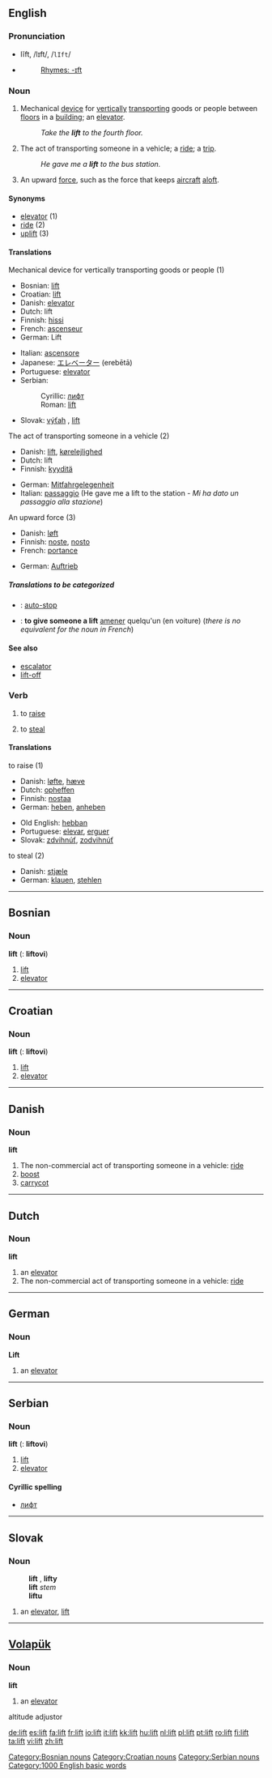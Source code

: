 ==English==

===Pronunciation===
*lĭft, /lɪft/, /<tt>lIft</tt>/
*{{audio|en-us-lift.ogg|Audio (US)}}
*:[[Rhymes:English:-ɪft|Rhymes: -ɪft]]

===Noun===
{{en-noun}}

# {{UK}} Mechanical [[device]] for [[vertically]] [[transporting]] goods or people between [[floors]] in a [[building]]; an [[elevator]].
#:''Take the '''lift''' to the fourth floor.''
# The act of transporting someone in a vehicle; a [[ride]]; a [[trip]].
#:''He gave me a '''lift''' to the bus station.''
# An upward [[force]], such as the force that keeps [[aircraft]] [[aloft]].

====Synonyms====
*[[elevator]] (1)
*[[ride]] (2)
*[[uplift]] (3)

====Translations====
;Mechanical device for vertically transporting goods or people (1)
{{top}}
*Bosnian: [[lift#Bosnian|lift]] {{m}}
*Croatian: [[lift#Croatian|lift]] {{m}}
*Danish: [[elevator#Danish|elevator]]
*Dutch: lift {{m}}
*Finnish: [[hissi]]
*French: [[ascenseur]] {{m}}
*German: Lift {{m}}
{{mid}}
*Italian: [[ascensore]] {{m}}
*Japanese: [[エレベーター]] (erebētā)
*Portuguese: [[elevator]] {{m}}
*Serbian:
*:Cyrillic: [[лифт#Serbian|лифт]] {{m}}
*:Roman: [[lift#Serbian|lift]] {{m}}
*Slovak: [[výťah]] {{m}}, [[lift#Slovak|lift]] {{m}}
{{bottom}}

;The act of transporting someone in a vehicle (2)
{{top}}
*Danish: [[lift#Danish|lift]], [[kørelejlighed]]
*Dutch: lift {{m}}
*Finnish: [[kyyditä]]
{{mid}}
*German: [[Mitfahrgelegenheit]] {{f}}
*Italian: [[passaggio]] {{m}} (He gave me a lift to the station - ''Mi ha dato un passaggio alla stazione'')
{{bottom}}

;An upward force (3)
{{top}}
*Danish: [[løft]]
*Finnish: [[noste]], [[nosto]]
*French: [[portance]] {{m}}
{{mid}}
*German: [[Auftrieb]] {{m}}
{{bottom}}

=====Translations to be categorized=====
{{checktrans}}
*{{ttbc|Dutch}}: [[auto-stop]] {{m}}
*{{ttbc|French}}: '''to give someone a lift''' [[amener]] quelqu'un (en voiture) (''there is no equivalent for the noun in French'')

====See also====
*[[escalator]]
*[[lift-off]]

===Verb===
{{en-verb}}
# to [[raise]] 
# {{slang}} to [[steal]]

====Translations====
;to raise (1)
{{top}}
*Danish: [[løfte]], [[hæve]]
*Dutch: [[opheffen]]
*Finnish: [[nostaa]]
*German: [[heben]], [[anheben]]
{{mid}}
*Old English: [[hebban]]
*Portuguese: [[elevar]], [[erguer]]
*Slovak: [[zdvihnúť]], [[zodvihnúť]]
{{bottom}}

;to steal (2)
{{top}}
*Danish: [[stjæle]]
*German: [[klauen]], [[stehlen]]
{{mid}}
{{bottom}}

----

==Bosnian==
===Noun===
'''lift''' {{m}} {{s}} ({{p}}: '''liftovi''')
#[[lift]]
#[[elevator]]
[[Category:Bosnian nouns]]

----

==Croatian==
===Noun===
'''lift''' {{m}} {{s}} ({{p}}: '''liftovi''')
#[[lift]]
#[[elevator]]
[[Category:Croatian nouns]]

----

==Danish==
===Noun===
'''lift''' 
# The non-commercial act of transporting someone in a vehicle: [[ride]]
# [[boost]]
# [[carrycot]]

----

==Dutch==
===Noun===
'''lift''' {{m}}
# an [[elevator]]
# The non-commercial act of transporting someone in a vehicle: [[ride]]

----

==German==
===Noun===
'''Lift''' {{m}}
# an [[elevator]]

----

==Serbian==
===Noun===
'''lift''' {{m}} {{s}} ({{p}}: '''liftovi''')
#[[lift]]
#[[elevator]]
====Cyrillic spelling====
*[[лифт#Serbian|лифт]]
[[Category:Serbian nouns]]

----

==Slovak==
===Noun===
:'''lift''' {{m}}, '''lifty''' {{p}}
:'''lift''' ''stem''
:'''liftu''' ''{{gensg}}''
:{{dub}}
# an [[elevator]], [[lift#English|lift]]

----

==[[Volapük]]==
===Noun===
'''lift'''
# an [[elevator]]

[[Category:1000 English basic words]]

altitude adjustor

[[de:lift]]
[[es:lift]]
[[fa:lift]]
[[fr:lift]]
[[io:lift]]
[[it:lift]]
[[kk:lift]]
[[hu:lift]]
[[nl:lift]]
[[pl:lift]]
[[pt:lift]]
[[ro:lift]]
[[fi:lift]]
[[ta:lift]]
[[vi:lift]]
[[zh:lift]]